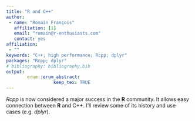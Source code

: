 ---
title: "R and C++"
author:
 - name: "Romain François"
   affiliation: [1]
   email: "romain@r-enthusiasts.com"
   contact: yes
affiliation:
 - ""
keywords: "C++; high performance; Rcpp; dplyr"
packages: "Rcpp; dplyr"
# bibliography: bibliography.bib
output:  
        erum::erum_abstract:
                  keep_tex: TRUE
---

*Rcpp* is now considered a major success in the **R** community. It allows easy connection between **R** and C++. I'll review some of its history and use cases (e.g. *dplyr*).

<!--  -->
<!--  -->
<!--  -->
